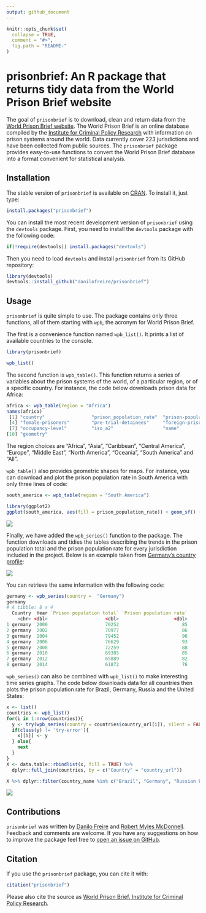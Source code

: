 ```yaml
---
output: github_document
---
```


<!-- README.md is generated from README.Rmd. Please edit that file -->

```r
knitr::opts_chunk$set(
  collapse = TRUE,
  comment = "#>",
  fig.path = "README-"
)
```

# prisonbrief: An R package that returns tidy data from the World Prison Brief website

The goal of `prisonbrief` is to download, clean and return data from the [World Prison Brief website](http://www.prisonstudies.org/). The World Prison Brief is an online database compiled by the [Institute for Criminal Policy Research](http://www.icpr.org.uk/) with information on prison systems around the world. Data currently cover 223 jurisdictions and have been collected from public sources. The `prisonbrief` package provides easy-to-use functions to convert the World Prison Brief database into a format convenient for statistical analysis.

## Installation

The stable version of `prisonbrief` is available on [CRAN](https://cran.r-project.org/package=prisonbrief). To install it, just type:

```r
install.packages("prisonbrief")
```

You can install the most recent development version of `prisonbrief` using the `devtools` package. First, you need to install the `devtools` package with the following code:

```r
if(!require(devtools)) install.packages("devtools")
```

Then you need to load `devtools` and install `prisonbrief` from its GitHub repository:

```r
library(devtools)
devtools::install_github("danilofreire/prisonbrief")
```

## Usage

`prisonbrief` is quite simple to use. The package contains only three functions, all of them starting with `wpb`, the acronym for World Prison Brief.

The first is a convenience function named `wpb_list()`. It prints a list of available countries to the console. 

```r
library(prisonbrief)

wpb_list()
```

The second function is `wpb_table()`. This function returns a series of variables about the prison systems of the world, of a particular region, or of a specific country. For instance, the code below downloads prison data for Africa:

```r
africa <- wpb_table(region = "Africa")
names(africa)
 [1] "country"                 "prison_population_rate"  "prison-population-total"
 [4] "female-prisoners"        "pre-trial-detainees"     "foreign-prisoners"      
 [7] "occupancy-level"         "iso_a2"                  "name"                   
[10] "geometry" 
```

The region choices are "Africa", "Asia", "Caribbean", "Central America", "Europe", "Middle East", "North America", "Oceania", "South America" and "All".

`wpb_table()` also provides geometric shapes for maps. For instance, you can download and plot the prison population rate in South America with only three lines of code:

```r
south_america <- wpb_table(region = "South America")

library(ggplot2)
ggplot(south_america, aes(fill = prison_population_rate)) + geom_sf() + scale_fill_distiller(palette = "YlOrRd", trans = "reverse") + theme_minimal()
```

![](http://i.imgur.com/JxO0wCr.png)

Finally, we have added the `wpb_series()` function to the package. The function downloads and tidies the tables describing the trends in the prison population total and the prison population rate for every jurisdiction included in the project. Below is an example taken from [Germany's country profile](http://www.prisonstudies.org/country/germany):

![](http://i.imgur.com/vtbrtg1.png)

You can retrieve the same information with the following code:

```r
germany <- wpb_series(country =  "Germany")
germany
# A tibble: 8 x 4
  Country  Year `Prison population total` `Prison population rate`
    <chr> <dbl>                     <dbl>                    <dbl>
1 germany  2000                     70252                       85
2 germany  2002                     70977                       86
3 germany  2004                     79452                       96
4 germany  2006                     76629                       93
5 germany  2008                     72259                       88
6 germany  2010                     69385                       85
7 germany  2012                     65889                       82
8 germany  2014                     61872                       76
```

`wpb_series()` can also be combined with `wpb_list()` to make interesting time series graphs. The code below downloads data for all countries then plots the prison population rate for Brazil, Germany, Russia and the United States:

```r
x <- list()
countries <- wpb_list()
for(i in 1:nrow(countries)){
  y <- try(wpb_series(country = countries$country_url[i]), silent = FALSE)
  if(class(y) != 'try-error'){
    x[[i]] <- y
  } else{
    next
  }
}
X <- data.table::rbindlist(x, fill = TRUE) %>% 
  dplyr::full_join(countries, by = c("Country" = "country_url"))

X %>% dplyr::filter(country_name %in% c("Brazil", "Germany", "Russian Federation", "United States of America")) %>% ggplot(aes(x = Year, y = `Prison population rate`, group = country_name, colour = country_name)) + geom_line() + theme_minimal()
```

![](http://i.imgur.com/lIUhO5E.png)
  
## Contributions

`prisonbrief` was written by [Danilo Freire](http://danilofreire.com/) and [Robert Myles McDonnell](https://robertmyles.github.io/). Feedback and comments are welcome. If you have any suggestions on how to improve the package feel free to [open an issue on GitHub](https://github.com/danilofreire/prisonbrief/issues).

## Citation

If you use the `prisonbrief` package, you can cite it with:

```r
citation("prisonbrief")
```

Please also cite the source as [World Prison Brief, Institute for Criminal Policy Research](http://www.prisonstudies.org/about-us).
